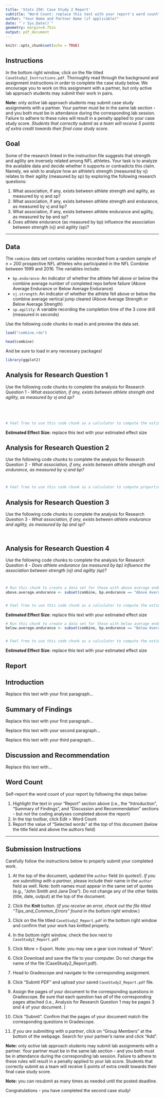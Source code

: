 ---
title: 'Stats 250: Case Study 2 Report'
subtitle: "Word Count: replace this text with your report's word count"
author: "Your Name and Partner Name (if applicable)"
date: "`r Sys.Date()`"
geometry: margin=0.75in
output: pdf_document
---

```{r setup, include=FALSE}
knitr::opts_chunk$set(echo = TRUE)
```

## Instructions

In the bottom right window, click on the file titled `CaseStudy2_Instructions.pdf`. Thoroughly read through the background and assignment instructions in order to complete the case study below. We encourage you to work on this assignment with a partner, but only active lab approach students may submit their work in pairs.

**Note:** only *active* lab approach students may submit case study assignments with a partner. Your partner must be in the same lab section - and you both must be in attendance during the corresponding lab session. Failure to adhere to these rules will result in a penalty applied to your case study score. *Students that correctly submit as a team will receive 5 points of extra credit towards their final case study score.*


\newpage


## Goal

Some of the research linked in the instruction file suggests that strength and agility are inversely related among NFL athletes. Your task is to analyze the available data and decide whether it supports or contradicts this claim. Namely, we wish to analyze how an athlete’s strength (measured by vj) relates to their agility (measured by sp) by exploring the following research questions:

1. What association, if any, exists between athlete strength and agility, as measured by vj and sp?
2. What association, if any, exists between athlete strength and endurance, as measured by vj and bp?
3. What association, if any, exists between athlete endurance and agility, as measured by bp and sp?
4. Does athlete endurance (as measured by bp) influence the association between strength (vj) and agility (sp)?


***


## Data

The `combine` data set contains variables recorded from a random sample of n = 200 prospective NFL athletes who participated in the NFL Combine between 1999 and 2016. The variables include:

- `bp.endurance`: An indicator of whether the athlete fell above or below the combine average number of completed reps before failure (Above Average Endurance or Below Average Endurance)
- `vj.strength`: An indicator of whether the athlete fell above or below the combine average vertical jump cleared (Above Average Strength or Below Average Strength)
- `sp.agility`: A variable recording the completion time of the 3 cone drill (measured in seconds)


Use the following code chunks to read in and preview the data set. 

```{r read_data}
load("combine.rda")
```

```{r preview_data}
head(combine)
```

And be sure to load in any necessary packages!

```{r load_packages}
library(ggplot2)
```



\newpage

## Analysis for Research Question 1

Use the following code chunks to complete the analysis for Research Question 1 - *What association, if any, exists between athlete strength and agility, as measured by vj and sp?*

```{r}

```


```{r}

```


```{r}

```


```{r}

```


```{r}
# Feel free to use this code chunk as a calculator to compute the estimated effect size

```

**Estimated Effect Size**: replace this text with your estimated effect size



\newpage

## Analysis for Research Question 2

Use the following code chunks to complete the analysis for Research Question 2 - *What association, if any, exists between athlete strength and endurance, as measured by vj and bp?*

```{r}

```


```{r}

```


```{r}
# Feel free to use this code chunk as a calculator to compute proportions of interest

```



\newpage

## Analysis for Research Question 3

Use the following code chunks to complete the analysis for Research Question 3 - *What association, if any, exists between athlete endurance and agility, as measured by bp and sp?*

```{r}

```


```{r}

```



\newpage

## Analysis for Research Question 4

Use the following code chunks to complete the analysis for Research Question 4 - *Does athlete endurance (as measured by bp) influence the association between strength (vj) and agility (sp)?*

```{r}

```


```{r}

```



```{r}
# Run this chunk to create a data set for those with above average endurance
above.average.endurance <- subset(combine, bp.endurance == "Above Average Endurance")
```


```{r}

```


```{r}
# Feel free to use this code chunk as a calculator to compute the estimated effect size

```

**Estimated Effect Size**: replace this text with your estimated effect size



```{r}
# Run this chunk to create a data set for those with below average endurance
below.average.endurance <- subset(combine, bp.endurance == "Below Average Endurance")
```


```{r}

```


```{r}
# Feel free to use this code chunk as a calculator to compute the estimated effect size

```

**Estimated Effect Size**: replace this text with your estimated effect size



\newpage

## Report

## Introduction

Replace this text with your first paragraph...



\newpage


## Summary of Findings

Replace this text with your first paragraph...

Replace this text with your second paragraph...

Replace this text with your third paragraph...



\newpage

## Discussion and Recommendation

Replace this text with...




\newpage

## Word Count

Self-report the word count of your report by following the steps below:

1. Highlight the text in your "Report" section above (i.e., the "Introduction", "Summary of Findings", and "Discussion and Recommendation" sections - but *not* the coding analyses completed above the report)
2. In the top toolbar, click Edit > Word Count
3. Report the value of "Selected words" at the *top* of this document (below the title field and above the authors field)


***


## Submission Instructions

Carefully follow the instructions below to properly submit your completed work.

1. At the top of the document, updated the `author` field (in quotes!). *If you are submitting with a partner*, please include their name in the `author` field as well. Note: both names must appear in the same set of quotes (e.g., "John Smith and Jane Doe"). Do not change any of the other fields (title, date, output) at the top of the document. 

2. Click the **Knit** button. (*If you receive an error, check out the file titled "Tips_and_Common_Errors" found in the bottom right window.*)

3. Click on the file titled `CaseStudy2_Report.pdf` in the bottom right window and confirm that your work has knitted properly. 

4. In the bottom right window, check the box next to `CaseStudy2_Report.pdf`

5. Click More > Export. Note: you may see a gear icon instead of "More".

6. Click Download and save the file to your computer. Do not change the name of the file (CaseStudy2_Report.pdf). 

7. Head to Gradescope and navigate to the corresponding assignment. 

8. Click "Submit PDF" and upload your saved `CaseStudy2_Report.pdf` file. 

9. Assign the pages of your document to the corresponding questions in Gradescope. Be sure that each question has *all* of the corresponding pages attached (i.e., Analysis for Research Question 1 may be pages 3 *and* 4 of your document. )

10. Click "Submit". Confirm that the pages of your document match the corresponding questions in Gradescope.

11. *If you are submitting with a partner*, click on "Group Members" at the bottom of the webpage. Search for your partner's name and click "Add".


**Note:** only *active* lab approach students may submit lab assignments with a partner. Your partner must be in the same lab section - and you both must be in attendance during the corresponding lab session. Failure to adhere to these rules will result in a penalty applied to your lab score. Students that correctly submit as a team will receive 5 points of extra credit towards their final case study score.

**Note:** you can resubmit as many times as needed until the posted deadline.


Congratulations - you have completed the second case study!



